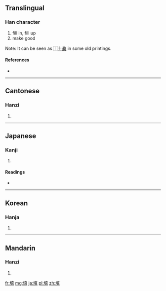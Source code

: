 {{also|塡}}
==Translingual==

===Han character===
{{Han char|rn=32|rad=土|as=10|sn=13|four=4118<sub>1</sub>|canj=土十月金 (GJBC)|ids=⿰[[土]][[真]]}}

# fill in, fill up
# make good

Note: It can be seen as ⿰土[[眞]] in some old printings.

====References====
* {{Han ref|kx=0236.341|hdz=10470.100|uh=586B|ud=22635|bh=B6F1|bd=46833}}

----

==Cantonese==

===Hanzi===
{{yue-hanzi|jyut=|y=tin4}}

# {{defn|lang=yue|sort=土10}}

----

==Japanese==

===Kanji===
{{ja-kanji|grade=|rs=土10}}

# {{defn|lang=ja|sort=土10}}

====Readings====
* {{ja-readings|on=[[てん]] (ten), [[ちん]] (chin)|kun=[[ふさぐ]] (fusagu), [[うずめる]] (uzumeru)}}

----

==Korean==

===Hanja===
{{ko-hanja|hangeul=[[전]], [[진]]|rv=jeon, jin|mr=chŏn, chin}}

# {{defn|lang=ko|sort=土10}}

----

==Mandarin==

===Hanzi===
{{cmn-hanzi|pin=[[chǎng]] ([[chang3]]), [[tián]] ([[tian2]])|wg=ch'ang<sup>3</sup>, t'ien<sup>2</sup>}}

# {{defn|lang=cmn|sort=土10}}

[[fr:填]]
[[mg:填]]
[[ja:填]]
[[pl:填]]
[[zh:填]]